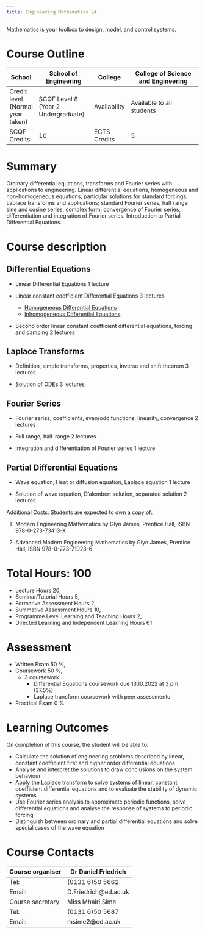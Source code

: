 ```yaml
---
title: Engineering Mathematics 2A
---
```


Mathematics is your toolbox to design, model, and control systems. 

# Course Outline

| School | School of Engineering | College | College of Science and Engineering |
|--------|-----------------------|---------|------------------------------------|
| Credit level (Normal year taken) | SCQF Level 8 (Year 2 Undergraduate) | Availability | Available to all students |
| SCQF Credits | 10 | ECTS Credits | 5 |

# Summary

Ordinary differential equations, transforms and Fourier series with applications to engineering. Linear differential equations, homogeneous and non-homogeneous equations, particular solutions for standard forcings; Laplace transforms and applications; standard Fourier series, half range sine and cosine series, complex form; convergence of Fourier series, differentiation and integration of Fourier series. Introduction to Partial Differential Equations.

# Course description

## Differential Equations

- Linear Differential Equations 1 lecture

- Linear constant coefficient Differential Equations 3  lectures
    - [Homogeneous Differential Equations](1_Linear_DE.qmd)
    - [Inhomogeneous Differential Equations](2_Inhomogeneous_Linear_DE.qmd)

- Second order linear constant coefficient differential  equations, forcing and damping 2 lectures

## Laplace Transforms

- Definition, simple transforms, properties, inverse and shift theorem 3 lectures

- Solution of ODEs 3 lectures

## Fourier Series

- Fourier series, coefficients, even/odd functions, linearity,  convergence 2 lectures

- Full range, half-range 2 lectures

- Integration and differentiation of Fourier series 1 lecture

## Partial Differential Equations

- Wave equation, Heat or diffusion equation, Laplace equation  1 lecture

- Solution of wave equation, D'alembert solution, separated  solution  2 lectures


Additional Costs: Students are expected to own a copy of:

1. Modern Engineering Mathematics by Glyn James, Prentice Hall, ISBN 978-0-273-73413-X

2. Advanced Modern Engineering Mathematics by Glyn James, Prentice Hall, ISBN 978-0-273-71923-6

# Total Hours: 100

- Lecture Hours 20,
- Seminar/Tutorial Hours 5,
- Formative Assessment Hours 2,
- Summative Assessment Hours 10,
- Programme Level Learning and Teaching Hours 2,
- Directed Learning and Independent Learning Hours 61

# Assessment

- Written Exam 50 %,
- Coursework 50 %,
    - 3 coursework:
        - Differential Equations coursework due 13.10.2022 at 3 pm (37.5%)
        - Laplace transform coursework with peer assessmentq
- Practical Exam 0 %
    
# Learning Outcomes

On completion of this course, the student will be able to:

- Calculate the solution of engineering problems described by linear, constant coefficient first and higher order differential equations
- Analyse and interpret the solutions to draw conclusions on the system behaviour
- Apply the Laplace transform to solve systems of linear, constant coefficient differential equations and to evaluate the stability of dynamic systems
- Use Fourier series analysis to approximate periodic functions, solve differential equations and analyse the response of systems to periodic forcing
-  Distinguish between ordinary and partial differential equations and solve special cases of the wave equation

# Course Contacts

| Course organiser | Dr Daniel Friedrich |
|------------------|---------------------|
| Tel: | (0131 6)50 5662 |
| Email: | D.Friedrich@ed.ac.uk |
| Course secretary | Miss Mhairi Sime | 
| Tel: |  (0131 6)50 5687 |
| Email: |  msime2@ed.ac.uk |